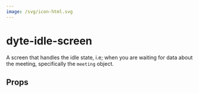 ```yaml
---
image: /svg/icon-html.svg
---
```


# dyte-idle-screen

A screen that handles the idle state,
i.e; when you are waiting for data about the meeting, specifically the `meeting` object.

## Props

<PropsTable of="dyte-idle-screen" />
